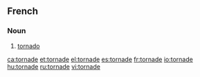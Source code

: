 ==French==
===Noun===
{{fr-noun|f}}
#[[tornado]]

[[ca:tornade]]
[[et:tornade]]
[[el:tornade]]
[[es:tornade]]
[[fr:tornade]]
[[io:tornade]]
[[hu:tornade]]
[[ru:tornade]]
[[vi:tornade]]